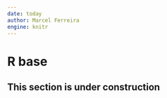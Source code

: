 ```yaml
---
date: today
author: Marcel Ferreira
engine: knitr
---
```


# R base

::: callout-caution
## This section is under construction
:::

